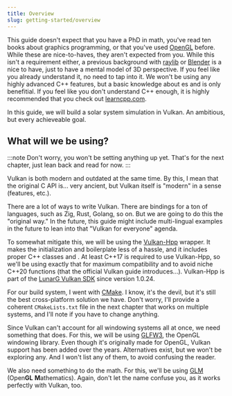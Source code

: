 ```yaml
---
title: Overview
slug: getting-started/overview
---
```



This guide doesn't expect that you have a PhD in math, you've read ten books about graphics programming, or that you've used [OpenGL](https://www.opengl.org/) before. While these are nice-to-haves, they aren't expected from you. While this isn't a requirement either, a previous background with [raylib](https://www.raylib.com/) or [Blender](https://www.blender.org/) is a nice to have, just to have a mental model of 3D perspective. If you feel like you already understand it, no need to tap into it. We won't be using any highly advanced C++ features, but a basic knowledge about <Hover term="class" client:visible />es and <Hover term="RAII" client:visible /> is only benefitial. If you feel like you don't understand C++ enough, it is highly recommended that you check out [learncpp.com](https://www.learncpp.com/).

In this guide, we will build a solar system simulation in Vulkan. An ambitious, but every achieveable goal.

## What will we be using?

:::note
Don't worry, you won't be setting anything up yet. That's for the next chapter, just lean back and read for now.
:::

Vulkan is both modern and outdated at the same time. By this, I mean that the original C API is... very ancient, but Vulkan itself is "modern" in a sense (features, etc.).

There are a lot of ways to write Vulkan. There are bindings for a ton of languages, such as Zig, Rust, Golang, so on. But we are going to do this the "original way." In the future, this guide might include multi-lingual examples in the future to lean into that "Vulkan for everyone" agenda.

To somewhat mitigate this, we will be using the [Vulkan-Hpp](https://github.com/KhronosGroup/Vulkan-Hpp) wrapper. It makes the initialization and boilerplate less of a hassle, and it includes proper C++ classes and <Hover term="RAII" client:visible />. At least C++17 is required to use Vulkan-Hpp, so we'll be using exactly that for maximum compatibility and to avoid niche C++20 functions (that the official Vulkan guide introduces...). Vulkan-Hpp is part of the [LunarG Vulkan SDK](https://www.lunarg.com/vulkan-sdk/) since version 1.0.24.

For our build system, I went with [CMake](https://cmake.org/). I know, it's the devil, but it's still the best cross-platform solution we have. Don't worry, I'll provide a coherent `CMakeLists.txt` file in the next chapter that works on multiple systems, and I'll note if you have to change anything.

Since Vulkan can't account for all windowing systems all at once, we need something that does. For this, we will be using [GLFW3](https://www.glfw.org/), the OpenGL windowing library. Even though it's originally made for OpenGL, Vulkan support has been added over the years. Alternatives exist, but we won't be exploring any. And I won't list any of them, to avoid confusing the reader.

We also need something to do the math. For this, we'll be using [GLM](https://github.com/g-truc/glm) (Open**GL** **M**athematics). Again, don't let the name confuse you, as it works perfectly with Vulkan, too.

